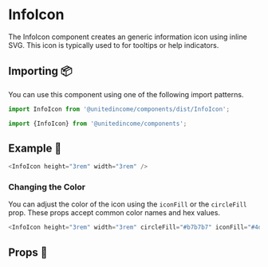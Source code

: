 
# InfoIcon

The InfoIcon component creates an generic information icon using inline SVG.
This icon is typically used to for tooltips or help indicators.

## Importing 📦

You can use this component using one of the following import patterns.

```javascript
import InfoIcon from '@unitedincome/components/dist/InfoIcon';
```

```javascript
import {InfoIcon} from '@unitedincome/components';
```

## Example 🚀

<Preview>
  <InfoIcon height="3rem" width="3rem" />
</Preview>

```javascript
<InfoIcon height="3rem" width="3rem" />
```

### Changing the Color

You can adjust the color of the icon using the `iconFill` or the `circleFill` prop. These props accept common color names and hex values.

<Preview>
  <InfoIcon
    height="3rem"
    width="3rem"
    circleFill="#b7b7b7"
    iconFill="#4d00ba"
  />
</Preview>

```javascript
<InfoIcon height="3rem" width="3rem" circleFill="#b7b7b7" iconFill="#4d00ba" />
```

## Props 🔧

<Props of={InfoIcon} />

